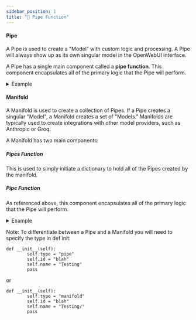 ```yaml
---
sidebar_position: 1
title: "🚰 Pipe Function"
---
```





#### Pipe
A Pipe is used to create a "Model" with custom logic and processing. A Pipe will always show up as its own singular model in the OpenWebUI interface.

A Pipe has a single main component called a **pipe function**. This component encapsulates all of the primary logic that the Pipe will perform.

<details>
<summary>Example</summary>

```
class Pipe:
    class Valves(BaseModel):
        RANDOM_CONFIG_OPTION: str = Field(default="")

    def __init__(self):
        self.type = "pipe"
        self.id = "blah"
        self.name = "Testing"
        self.valves = self.Valves(
            **{"RANDOM_CONFIG_OPTION": os.getenv("RANDOM_CONFIG_OPTION", "")}
        )
        pass

    def get_provider_models(self):
        return [
            {"id": "model_id_1", "name": "model_1"},
            {"id": "model_id_2", "name": "model_2"},
            {"id": "model_id_3", "name": "model_3"},
        ]

    def pipe(self, body: dict) -> Union[str, Generator, Iterator]:
      # Logic goes here
      return body
```
</details>

#### Manifold
A Manifold is used to create a collection of Pipes. If a Pipe creates a singular "Model", a Manifold creates a set of "Models." Manifolds are typically used to create integrations with other model providers, such as Anthropic or Groq.

A Manifold has two main components:

##### Pipes Function
This is used to simply initiate a dictionary to hold all of the Pipes created by the manifold.

##### Pipe Function
As referenced above, this component encapsulates all of the primary logic that the Pipe will perform.


<details>
<summary>Example</summary>

```
class Pipe:
    class Valves(BaseModel):
        PROVIDER_API_KEY: str = Field(default="")

    def __init__(self):
        self.type = "manifold"
        self.id = "blah"
        self.name = "Testing"
        self.valves = self.Valves(
            **{"PROVIDER_API_KEY": os.getenv("PROVIDER_API_KEY", "")}
        )
        pass

    def get_provider_models(self):
        return [
            {"id": "model_id_1", "name": "model_1"},
            {"id": "model_id_2", "name": "model_2"},
            {"id": "model_id_3", "name": "model_3"},
        ]

    def pipes(self) -> List[dict]:
        return self.get_provider_models()

    def pipe(self, body: dict) -> Union[str, Generator, Iterator]:
      # Logic goes here
      return body
```
</details>

Note: To differentiate between a Pipe and a Manifold you will need to specify the type in def init:
```
def __init__(self):
        self.type = "pipe"
        self.id = "blah"
        self.name = "Testing"
        pass
```

or

```
def __init__(self):
        self.type = "manifold"
        self.id = "blah"
        self.name = "Testing/"
        pass
```

<Common/>